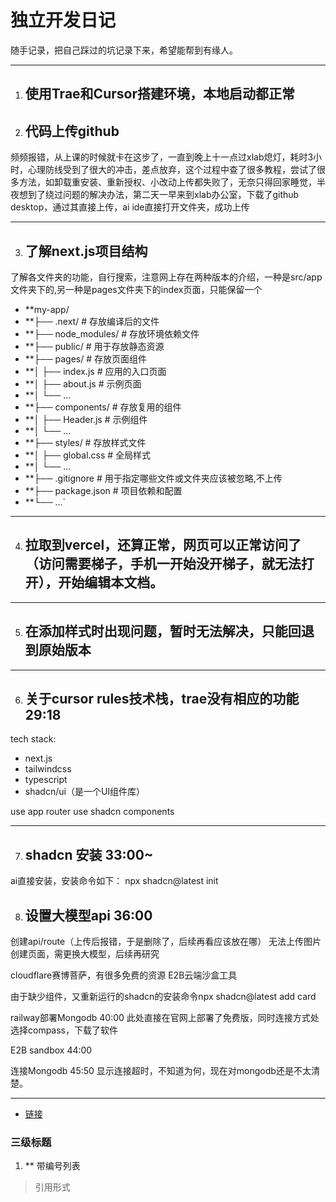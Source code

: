 <Cover
  src="https://kkimgs.yisou.com/ims?kt=url&at=ori&key=aHR0cDovL3N5cXFobS5jb20vdXBsb2Fkcy9hbGxpbWcvMjAyNDA5MTcvMS0yNDA5MUczMzU0NjQyOC5qcGc=&sign=yx:v30SpFyZ-rVZL6Ln79atoM0UuDA=&tv=0_0"
  alt="Image from the movie Alien - from ai"
  caption="AIGC"
/>

# 独立开发日记

随手记录，把自己踩过的坑记录下来，希望能帮到有缘人。

---

1. ## 使用Trae和Cursor搭建环境，本地启动都正常

2. ## 代码上传github

频频报错，从上课的时候就卡在这步了，一直到晚上十一点过xlab熄灯，耗时3小时，心理防线受到了很大的冲击，差点放弃，这个过程中查了很多教程，尝试了很多方法，如卸载重安装、重新授权、小改动上传都失败了，无奈只得回家睡觉，半夜想到了绕过问题的解决办法，第二天一早来到xlab办公室，下载了github desktop，通过其直接上传，ai ide直接打开文件夹，成功上传

---

3. ## 了解next.js项目结构
了解各文件夹的功能，自行搜索，注意网上存在两种版本的介绍，一种是src/app文件夹下的,另一种是pages文件夹下的index页面，只能保留一个

- **my-app/
- **├── .next/           # 存放编译后的文件
- **├── node_modules/    # 存放环境依赖文件
- **├── public/          # 用于存放静态资源
- **├── pages/           # 存放页面组件
- **│   ├── index.js    # 应用的入口页面
- **│   ├── about.js    # 示例页面
- **│   └── ...
- **├── components/      # 存放复用的组件
- **│   ├── Header.js    # 示例组件
- **│   └── ...
- **├── styles/          # 存放样式文件
- **│   ├── global.css   # 全局样式
- **│   └── ...
- **├── .gitignore       # 用于指定哪些文件或文件夹应该被忽略,不上传
- **├── package.json     # 项目依赖和配置
- **└── ...`


---

4. ## 拉取到vercel，还算正常，网页可以正常访问了（访问需要梯子，手机一开始没开梯子，就无法打开），开始编辑本文档。


---

5. ## 在添加样式时出现问题，暂时无法解决，只能回退到原始版本

---
6. ## 关于cursor rules技术栈，trae没有相应的功能 29:18

tech stack:
- next.js
- tailwindcss
- typescript
- shadcn/ui（是一个UI组件库）

use app router
use shadcn components

---
7. ## shadcn 安装 33:00~
ai直接安装，安装命令如下：
npx shadcn@latest init

8. ## 设置大模型api 36:00
创建api/route（上传后报错，于是删除了，后续再看应该放在哪）
无法上传图片创建页面，需更换大模型，后续再研究

cloudflare赛博菩萨，有很多免费的资源
E2B云端沙盒工具

由于缺少组件，又重新运行的shadcn的安装命令npx shadcn@latest add card


railway部署Mongodb 40:00
此处直接在官网上部署了免费版，同时连接方式处选择compass，下载了软件

E2B sandbox 44:00

连接Mongodb 45:50
显示连接超时，不知道为何，现在对mongodb还是不太清楚。

---
- [链接](https://example.com/designing-for-ai)

### 三级标题

1. ** 带编号列表

> 引用形式